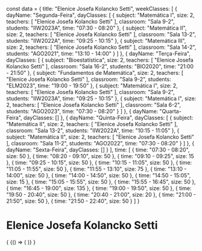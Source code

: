 const data = {
  title: "Elenice Josefa Kolancko Setti",
  weekClasses: [
    {
      dayName: "Segunda-Feira",
      dayClasses: [
        {
          subject: "Matemática I",
          size: 2,
          teachers: [
            "Elenice Josefa Kolancko Setti"
          ],
          classroom: "Sala 9-2",
          students: "IIW2023A",
          time: "07:30 - 08:20"
        },
        {
          subject: "Matemática II",
          size: 2,
          teachers: [
            "Elenice Josefa Kolancko Setti"
          ],
          classroom: "Sala 13-2",
          students: "IIW2022A",
          time: "09:25 - 10:15"
        },
        {
          subject: "Matemática III",
          size: 2,
          teachers: [
            "Elenice Josefa Kolancko Setti"
          ],
          classroom: "Sala 14-2",
          students: "AGO2021",
          time: "13:10 - 14:00"
        }
      ]
    },
    {
      dayName: "Terça-Feira",
      dayClasses: [
        {
          subject: "Bioestatística",
          size: 2,
          teachers: [
            "Elenice Josefa Kolancko Setti"
          ],
          classroom: "Sala 16-2",
          students: "BIO2020",
          time: "21:00 - 21:50"
        },
        {
          subject: "Fundamentos de Matemática",
          size: 2,
          teachers: [
            "Elenice Josefa Kolancko Setti"
          ],
          classroom: "Sala 9-2",
          students: "ELM2023",
          time: "19:00 - 19:50"
        },
        {
          subject: "Matemática I",
          size: 2,
          teachers: [
            "Elenice Josefa Kolancko Setti"
          ],
          classroom: "Sala 9-2",
          students: "IIW2023A",
          time: "09:25 - 10:15"
        },
        {
          subject: "Matemática I",
          size: 2,
          teachers: [
            "Elenice Josefa Kolancko Setti"
          ],
          classroom: "Sala 6-2",
          students: "AGO2023",
          time: "07:30 - 08:20"
        }
      ]
    },
    {
      dayName: "Quarta-Feira",
      dayClasses: []
    },
    {
      dayName: "Quinta-Feira",
      dayClasses: [
        {
          subject: "Matemática II",
          size: 2,
          teachers: [
            "Elenice Josefa Kolancko Setti"
          ],
          classroom: "Sala 13-2",
          students: "IIW2022A",
          time: "10:15 - 11:05"
        },
        {
          subject: "Matemática II",
          size: 2,
          teachers: [
            "Elenice Josefa Kolancko Setti"
          ],
          classroom: "Sala 11-2",
          students: "AGO2022",
          time: "07:30 - 08:20"
        }
      ]
    },
    {
      dayName: "Sexta-Feira",
      dayClasses: []
    }
  ],
  time: [
    {
      time: "07:30 - 08:20",
      size: 50
    },
    {
      time: "08:20 - 09:10",
      size: 50
    },
    {
      time: "09:10 - 09:25",
      size: 15
    },
    {
      time: "09:25 - 10:15",
      size: 50
    },
    {
      time: "10:15 - 11:05",
      size: 50
    },
    {
      time: "11:05 - 11:55",
      size: 50
    },
    {
      time: "11:55 - 13:10",
      size: 75
    },
    {
      time: "13:10 - 14:00",
      size: 50
    },
    {
      time: "14:00 - 14:50",
      size: 50
    },
    {
      time: "14:50 - 15:05",
      size: 15
    },
    {
      time: "15:05 - 15:55",
      size: 50
    },
    {
      time: "15:55 - 16:45",
      size: 50
    },
    {
      time: "16:45 - 19:00",
      size: 135
    },
    {
      time: "19:00 - 19:50",
      size: 50
    },
    {
      time: "19:50 - 20:40",
      size: 50
    },
    {
      time: "20:40 - 21:00",
      size: 20
    },
    {
      time: "21:00 - 21:50",
      size: 50
    },
    {
      time: "21:50 - 22:40",
      size: 50
    }
  ]
}

# Elenice Josefa Kolancko Setti

<div>
  {
    <BrowserOnly>
      {() => (
        <Grid
          title={data.title}
          weekClasses={data.weekClasses}
          time={data.time}
        />
      )}
    </BrowserOnly>
  }
</div>
